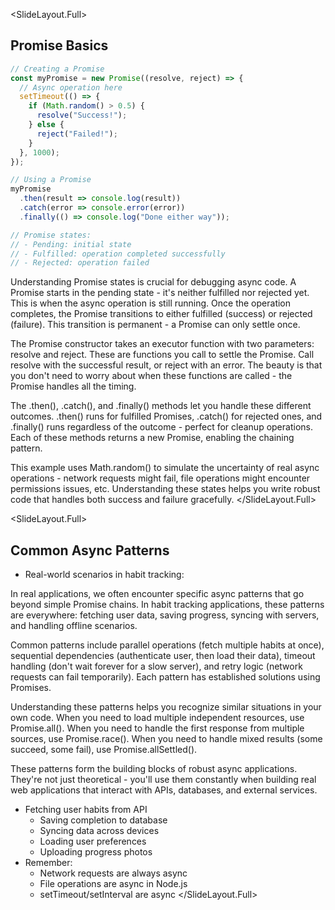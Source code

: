 
<SlideLayout.Full>
## Promise Basics
<CodeDisplay >
  <File name="example.js">
    
```javascript
// Creating a Promise
const myPromise = new Promise((resolve, reject) => {
  // Async operation here
  setTimeout(() => {
    if (Math.random() > 0.5) {
      resolve("Success!");
    } else {
      reject("Failed!");
    }
  }, 1000);
});

// Using a Promise
myPromise
  .then(result => console.log(result))
  .catch(error => console.error(error))
  .finally(() => console.log("Done either way"));

// Promise states:
// - Pending: initial state
// - Fulfilled: operation completed successfully
// - Rejected: operation failed
```
    
  </File>
</CodeDisplay>
<Notes>
Understanding Promise states is crucial for debugging async code. A Promise starts in the pending state - it's neither fulfilled nor rejected yet. This is when the async operation is still running. Once the operation completes, the Promise transitions to either fulfilled (success) or rejected (failure). This transition is permanent - a Promise can only settle once.

The Promise constructor takes an executor function with two parameters: resolve and reject. These are functions you call to settle the Promise. Call resolve with the successful result, or reject with an error. The beauty is that you don't need to worry about when these functions are called - the Promise handles all the timing.

The .then(), .catch(), and .finally() methods let you handle these different outcomes. .then() runs for fulfilled Promises, .catch() for rejected ones, and .finally() runs regardless of the outcome - perfect for cleanup operations. Each of these methods returns a new Promise, enabling the chaining pattern.

This example uses Math.random() to simulate the uncertainty of real async operations - network requests might fail, file operations might encounter permissions issues, etc. Understanding these states helps you write robust code that handles both success and failure gracefully.
</Notes>
</SlideLayout.Full>

<SlideLayout.Full>
  ## Common Async Patterns
  - Real-world scenarios in habit tracking:
<Notes>
In real applications, we often encounter specific async patterns that go beyond simple Promise chains. In habit tracking applications, these patterns are everywhere: fetching user data, saving progress, syncing with servers, and handling offline scenarios.

Common patterns include parallel operations (fetch multiple habits at once), sequential dependencies (authenticate user, then load their data), timeout handling (don't wait forever for a slow server), and retry logic (network requests can fail temporarily). Each pattern has established solutions using Promises.

Understanding these patterns helps you recognize similar situations in your own code. When you need to load multiple independent resources, use Promise.all(). When you need to handle the first response from multiple sources, use Promise.race(). When you need to handle mixed results (some succeed, some fail), use Promise.allSettled().

These patterns form the building blocks of robust async applications. They're not just theoretical - you'll use them constantly when building real web applications that interact with APIs, databases, and external services.
</Notes>
  - Fetching user habits from API
    - Saving completion to database
    - Syncing data across devices
    - Loading user preferences
    - Uploading progress photos
  - Remember:
    - Network requests are always async
    - File operations are async in Node.js
    - setTimeout/setInterval are async
</SlideLayout.Full>